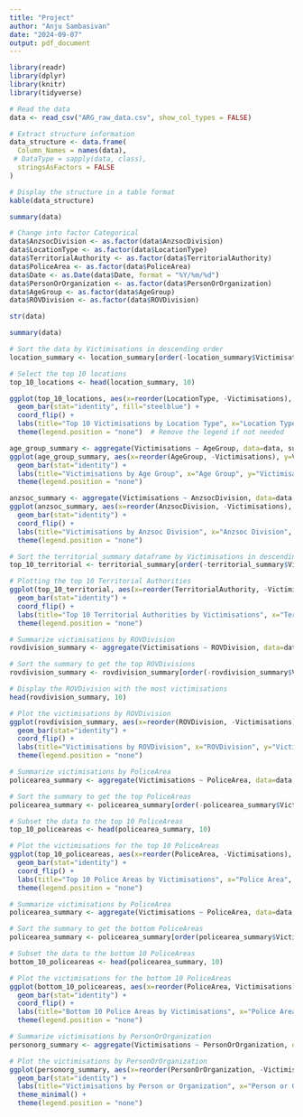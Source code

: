 ---
title: "Project"
author: "Anju Sambasivan"
date: "2024-09-07"
output: pdf_document
---

```{r}
library(readr)
library(dplyr)
library(knitr)
library(tidyverse)

# Read the data
data <- read_csv("ARG_raw_data.csv", show_col_types = FALSE)

# Extract structure information
data_structure <- data.frame(
  Column_Names = names(data),
 # DataType = sapply(data, class),
  stringsAsFactors = FALSE
)

# Display the structure in a table format
kable(data_structure)
```

```{r}
summary(data)
```

```{r}
# Change into factor Categorical
data$AnzsocDivision <- as.factor(data$AnzsocDivision)
data$LocationType <- as.factor(data$LocationType)
data$TerritorialAuthority <- as.factor(data$TerritorialAuthority)
data$PoliceArea <- as.factor(data$PoliceArea)
data$Date <- as.Date(data$Date, format = "%Y/%m/%d")
data$PersonOrOrganization <- as.factor(data$PersonOrOrganization)
data$AgeGroup <- as.factor(data$AgeGroup)
data$ROVDivision <- as.factor(data$ROVDivision)
```

```{r}
str(data)
```

```{r}
summary(data)
```

```{r}
# Sort the data by Victimisations in descending order
location_summary <- location_summary[order(-location_summary$Victimisations),  ]

# Select the top 10 locations
top_10_locations <- head(location_summary, 10)

ggplot(top_10_locations, aes(x=reorder(LocationType, -Victimisations), y=Victimisations)) + 
  geom_bar(stat="identity", fill="steelblue") + 
  coord_flip() + 
  labs(title="Top 10 Victimisations by Location Type", x="Location Type", y="Victimisations") + 
  theme(legend.position = "none")  # Remove the legend if not needed


```

```{r}

age_group_summary <- aggregate(Victimisations ~ AgeGroup, data=data, sum)
ggplot(age_group_summary, aes(x=reorder(AgeGroup, -Victimisations), y=Victimisations, fill=AgeGroup)) + 
  geom_bar(stat="identity") + 
  labs(title="Victimisations by Age Group", x="Age Group", y="Victimisations") + 
  theme(legend.position = "none")


```

```{r}

anzsoc_summary <- aggregate(Victimisations ~ AnzsocDivision, data=data, sum)
ggplot(anzsoc_summary, aes(x=reorder(AnzsocDivision, -Victimisations), y=Victimisations, fill=AnzsocDivision)) + 
  geom_bar(stat="identity") + 
  coord_flip() + 
  labs(title="Victimisations by Anzsoc Division", x="Anzsoc Division", y="Victimisations") + 
  theme(legend.position = "none")


```

```{r}
# Sort the territorial_summary dataframe by Victimisations in descending order and select top 10
top_10_territorial <- territorial_summary[order(-territorial_summary$Victimisations), ][1:10, ]

# Plotting the top 10 Territorial Authorities
ggplot(top_10_territorial, aes(x=reorder(TerritorialAuthority, -Victimisations), y=Victimisations, fill=TerritorialAuthority)) + 
  geom_bar(stat="identity") + 
  coord_flip() + 
  labs(title="Top 10 Territorial Authorities by Victimisations", x="Territorial Authority", y="Victimisations") + 
  theme(legend.position = "none")


```

```{r}

# Summarize victimisations by ROVDivision
rovdivision_summary <- aggregate(Victimisations ~ ROVDivision, data=data, sum)

# Sort the summary to get the top ROVDivisions
rovdivision_summary <- rovdivision_summary[order(-rovdivision_summary$Victimisations), ]

# Display the ROVDivision with the most victimisations
head(rovdivision_summary, 10)

# Plot the victimisations by ROVDivision
ggplot(rovdivision_summary, aes(x=reorder(ROVDivision, -Victimisations), y=Victimisations, fill=ROVDivision)) + 
  geom_bar(stat="identity") + 
  coord_flip() + 
  labs(title="Victimisations by ROVDivision", x="ROVDivision", y="Victimisations") + 
  theme(legend.position = "none")


```

```{r}
# Summarize victimisations by PoliceArea
policearea_summary <- aggregate(Victimisations ~ PoliceArea, data=data, sum)

# Sort the summary to get the top PoliceAreas
policearea_summary <- policearea_summary[order(-policearea_summary$Victimisations), ]

# Subset the data to the top 10 PoliceAreas
top_10_policeareas <- head(policearea_summary, 10)

# Plot the victimisations for the top 10 PoliceAreas
ggplot(top_10_policeareas, aes(x=reorder(PoliceArea, -Victimisations), y=Victimisations, fill=PoliceArea)) + 
  geom_bar(stat="identity") + 
  coord_flip() + 
  labs(title="Top 10 Police Areas by Victimisations", x="Police Area", y="Victimisations") + 
  theme(legend.position = "none")


```

```{r}
# Summarize victimisations by PoliceArea
policearea_summary <- aggregate(Victimisations ~ PoliceArea, data=data, sum)

# Sort the summary to get the bottom PoliceAreas
policearea_summary <- policearea_summary[order(policearea_summary$Victimisations), ]

# Subset the data to the bottom 10 PoliceAreas
bottom_10_policeareas <- head(policearea_summary, 10)

# Plot the victimisations for the bottom 10 PoliceAreas
ggplot(bottom_10_policeareas, aes(x=reorder(PoliceArea, Victimisations), y=Victimisations, fill=PoliceArea)) + 
  geom_bar(stat="identity") + 
  coord_flip() + 
  labs(title="Bottom 10 Police Areas by Victimisations", x="Police Area", y="Victimisations") + 
  theme(legend.position = "none")

```

```{r}
# Summarize victimisations by PersonOrOrganization
personorg_summary <- aggregate(Victimisations ~ PersonOrOrganization, data=data, sum)

# Plot the victimisations by PersonOrOrganization
ggplot(personorg_summary, aes(x=reorder(PersonOrOrganization, -Victimisations), y=Victimisations, fill=PersonOrOrganization)) + 
  geom_bar(stat="identity") + 
  labs(title="Victimisations by Person or Organization", x="Person or Organization", y="Victimisations") + 
  theme_minimal() +
  theme(legend.position = "none")


```
